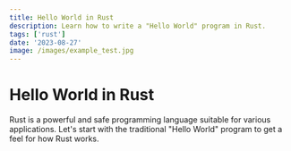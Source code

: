 ```yaml
---
title: Hello World in Rust
description: Learn how to write a "Hello World" program in Rust.
tags: ['rust']
date: '2023-08-27'
image: /images/example_test.jpg
---
```


# Hello World in Rust

Rust is a powerful and safe programming language suitable for various applications. Let's start with the traditional "Hello World" program to get a feel for how Rust works.
